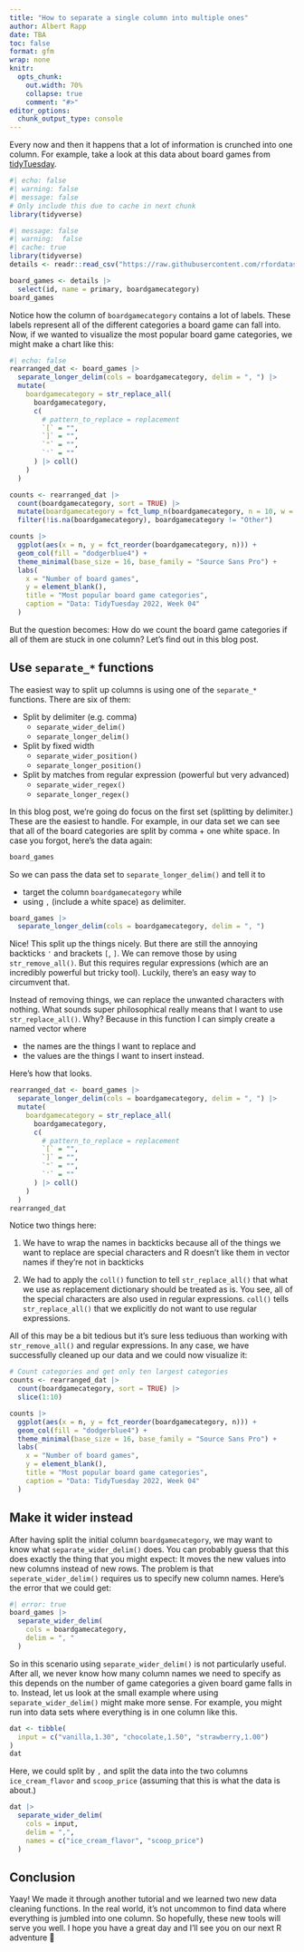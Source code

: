 ```yaml
---
title: "How to separate a single column into multiple ones"
author: Albert Rapp
date: TBA
toc: false
format: gfm
wrap: none
knitr:
  opts_chunk:
    out.width: 70%
    collapse: true
    comment: "#>"
editor_options: 
  chunk_output_type: console
---
```


<!-- Reference to an R4ROU project -->

Every now and then it happens that a lot of information is crunched into one column.
For example, take a look at this data about board games from [tidyTuesday](https://github.com/rfordatascience/tidytuesday/blob/master/data/2022/2022-01-25/readme.md).

```r
#| echo: false
#| warning: false
#| message: false
# Only include this due to cache in next chunk
library(tidyverse)
```


```r
#| message: false
#| warning:  false
#| cache: true
library(tidyverse)
details <- readr::read_csv("https://raw.githubusercontent.com/rfordatascience/tidytuesday/master/data/2022/2022-01-25/details.csv")

board_games <- details |>
  select(id, name = primary, boardgamecategory)
board_games
```

Notice how the column of `boardgamecategory` contains a lot of labels.
These labels represent all of the different categories a board game can fall into.
Now, if we wanted to visualize the most popular board game categories, we might make a chart like this:

```r
#| echo: false
rearranged_dat <- board_games |>
  separate_longer_delim(cols = boardgamecategory, delim = ", ") |>
  mutate(
    boardgamecategory = str_replace_all(
      boardgamecategory,
      c(
        # pattern_to_replace = replacement
        `[` = "",
        `]` = "",
        `"` = "",
        `'` = ""
      ) |> coll()
    )
  )

counts <- rearranged_dat |>
  count(boardgamecategory, sort = TRUE) |>
  mutate(boardgamecategory = fct_lump_n(boardgamecategory, n = 10, w = n)) |>
  filter(!is.na(boardgamecategory), boardgamecategory != "Other")

counts |>
  ggplot(aes(x = n, y = fct_reorder(boardgamecategory, n))) +
  geom_col(fill = "dodgerblue4") +
  theme_minimal(base_size = 16, base_family = "Source Sans Pro") +
  labs(
    x = "Number of board games",
    y = element_blank(),
    title = "Most popular board game categories",
    caption = "Data: TidyTuesday 2022, Week 04"
  )
```

But the question becomes:
How do we count the board game categories if all of them are stuck in one column?
Let's find out in this blog post.

## Use `separate_*` functions

The easiest way to split up columns is using one of the `separate_*` functions.
There are six of them:

- Split by delimiter (e.g. comma)
  - `separate_wider_delim()`
  - `separate_longer_delim()`
  
- Split by fixed width
  - `separate_wider_position()`
  - `separate_longer_position()` 

- Split by matches from regular expression (powerful but very advanced)
  - `separate_wider_regex()`
  - `separate_longer_regex()` 

In this blog post, we're going do focus on the first set (splitting by delimiter.)
These are the easiest to handle.
For example, in our data set we can see that all of the board categories are split by comma + one white space.
In case you forgot, here's the data again:

```r
board_games
```

So we can pass the data set to `separate_longer_delim()` and tell it to

- target the column `boardgamecategory` while
- using `, ` (include a white space) as delimiter.

```r
board_games |>
  separate_longer_delim(cols = boardgamecategory, delim = ", ")
```

Nice!
This split up the things nicely.
But there are still the annoying backticks `'` and brackets `[`, `]`.
We can remove those by using `str_remove_all()`.
But this requires regular expressions (which are an incredibly powerful but tricky tool).
Luckily, there's an easy way to circumvent that.

Instead of removing things, we can replace the unwanted characters with nothing.
What sounds super philosophical really means that I want to use `str_replace_all()`.
Why?
Because in this function I can simply create a named vector where 

- the names are the things I want to replace and
- the values are the things I want to insert instead.

Here's how that looks.

```r
rearranged_dat <- board_games |>
  separate_longer_delim(cols = boardgamecategory, delim = ", ") |>
  mutate(
    boardgamecategory = str_replace_all(
      boardgamecategory,
      c(
        # pattern_to_replace = replacement
        `[` = "",
        `]` = "",
        `"` = "",
        `'` = ""
      ) |> coll()
    )
  )
rearranged_dat
```

Notice two things here:

1. We have to wrap the names in backticks because all of the things we want to replace are special characters and R doesn't like them in vector names if they're not in backticks

2. We had to apply the `coll()` function to tell `str_replace_all()` that what we use as replacement dictionary should be treated as is.
You see, all of the special characters are also used in regular expressions.
`coll()` tells `str_replace_all()` that we explicitly do not want to use regular expressions.

All of this may be a bit tedious but it's sure less tediuous than working with `str_remove_all()` and regular expressions.
In any case, we have successfully cleaned up our data and we could now visualize it:

```r
# Count categories and get only ten largest categories
counts <- rearranged_dat |>
  count(boardgamecategory, sort = TRUE) |>
  slice(1:10)

counts |>
  ggplot(aes(x = n, y = fct_reorder(boardgamecategory, n))) +
  geom_col(fill = "dodgerblue4") +
  theme_minimal(base_size = 16, base_family = "Source Sans Pro") +
  labs(
    x = "Number of board games",
    y = element_blank(),
    title = "Most popular board game categories",
    caption = "Data: TidyTuesday 2022, Week 04"
  )
```


## Make it wider instead

After having split the initial column `boardgamecategory`, we may want to know what `separate_wider_delim()` does.
You can probably guess that this does exactly the thing that you might expect:
It moves the new values into new columns instead of new rows.
The problem is that `seperate_wider_delim()` requires us to specify new column names.
Here's the error that we could get:

```r
#| error: true
board_games |>
  separate_wider_delim(
    cols = boardgamecategory,
    delim = ", "
  )
```

So in this scenario using `separate_wider_delim()` is not particularly useful.
After all, we never know how many column names we need to specify as this depends on the number of game categories  a given board game falls in to.
Instead, let us look at the small example where using `separate_wider_delim()` might make more sense.
For example, you might run into data sets where everything is in one column like this.

```r
dat <- tibble(
  input = c("vanilla,1.30", "chocolate,1.50", "strawberry,1.00")
)
dat
```

Here, we could split by `,` and split the data into the two columns `ice_cream_flavor` and `scoop_price` (assuming that this is what the data is about.)

```r
dat |>
  separate_wider_delim(
    cols = input, 
    delim = ",", 
    names = c("ice_cream_flavor", "scoop_price")
  )
```


## Conclusion


Yaay!
We made it through another tutorial and we learned two new data cleaning functions.
In the real world, it's not uncommon to find data where everything is jumbled into one column.
So hopefully, these new tools will serve you well.
I hope you have a great day and I'll see you on our next R adventure 👋














